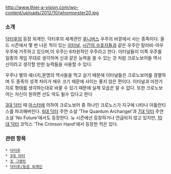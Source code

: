 http://www.thiel-a-vision.com/wp-content/uploads/2012/10/whomonster20.jpg
=== 소개 ===
[[닥터후]]의 등장 외계인.
닥터후의 세계관인 [[후니버스]] 우주의 바깥에서 사는 종족이다. 올드 시즌에서 몇 번 나온 적이 있는 [[이터널(닥터후)|이터널]], [[시간의 수호자]]들과 같은 우주인 칼라비-야우 우주에 거주하고 있으며,이 우주는 6차원적인 우주라고 한다. 이터널들이 이쪽 우주를 일종의 게임 무대로 생각하며 신과 같은 능력을 쓸 수 있는 것 처럼 크로노보어들 역시 신이라고 생각할 만한 능력들을 사용할 수 있다.

우주나 별의 에너지,문명의 역사들을 먹고 살기 때문에 이터널들은 크로노보어를 경멸하며 두 종족의 성격 차이가 매우 크기 때문에 사이는 좋지 않은 편이다. 이터널과 마찬가지로 형태를 생각하는대로 바꿀 수 있기 때문에 실제 모습은 알 수 없다.
또한 크로노보어는 자신이 원하면 선도 악도 될수 있다고 한다

[[3대 닥터]] 때 [[마스터(닥터후)|마스터]]에 의하여 크로노보어 중 하나인 크로노스가 지구에 나타나 아틀란티스를 파괴해버린다. [[6대 닥터]] 주연 소설 'The Quantum Archangel'과 [[7대 닥터]] 주연 소설 'No Future'에서도 등장한다. 뉴 시즌에선 등장하거나 언급되지 않고 있지만, [[10대 닥터]] 코믹스 'The Crimson Hand'에서 등장한 적은 있다.

=== 관련 항목 ===
 * [[닥터후]]
 * [[3대 닥터]]
 * [[조 그랜트]]
 * [[닥터후/등장 외계인]]
